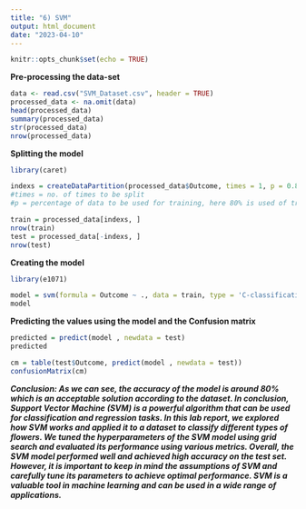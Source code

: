 ```yaml
---
title: "6) SVM"
output: html_document
date: "2023-04-10"
---
```


```r
knitr::opts_chunk$set(echo = TRUE)
```

**Pre-processing the data-set**
```r
data <- read.csv("SVM_Dataset.csv", header = TRUE)
processed_data <- na.omit(data)
head(processed_data)
summary(processed_data)
str(processed_data)
nrow(processed_data)
```

**Splitting the model**
```r
library(caret)

indexs = createDataPartition(processed_data$Outcome, times = 1, p = 0.8, list = F) 
#times = no. of times to be split
#p = percentage of data to be used for training, here 80% is used of training and 20% for testing

train = processed_data[indexs, ]
nrow(train)
test = processed_data[-indexs, ]
nrow(test)
```

**Creating the model**
```r
library(e1071)

model = svm(formula = Outcome ~ ., data = train, type = 'C-classification' ,kernel = 'linear', cost=1)
model
```

**Predicting the values using the model and the Confusion matrix**
```r
predicted = predict(model , newdata = test)
predicted

cm = table(test$Outcome, predict(model , newdata = test))
confusionMatrix(cm)
```


***Conclusion: As we can see, the accuracy of the model is around 80% which is an acceptable solution according to the dataset. In conclusion, Support Vector Machine (SVM) is a powerful algorithm that can be used for classification and regression tasks. In this lab report, we explored how SVM works and applied it to a dataset to classify different types of flowers. We tuned the hyperparameters of the SVM model using grid search and evaluated its performance using various metrics. Overall, the SVM model performed well and achieved high accuracy on the test set. However, it is important to keep in mind the assumptions of SVM and carefully tune its parameters to achieve optimal performance. SVM is a valuable tool in machine learning and can be used in a wide range of applications.***